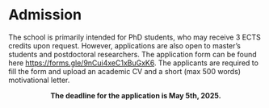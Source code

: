 # Admission

The school is primarily intended for PhD students, who may receive 3 ECTS credits upon request. However, applications are also open to master’s students and postdoctoral researchers. The application form can be found here [https://forms.gle/9nCui4xeC1xBuGxK6](https://forms.gle/9nCui4xeC1xBuGxK6). The applicants are required to fill the form and upload an academic CV and a short (max 500 words) motivational letter.

<center>
**The deadline for the application is May 5th, 2025.**
</center>
